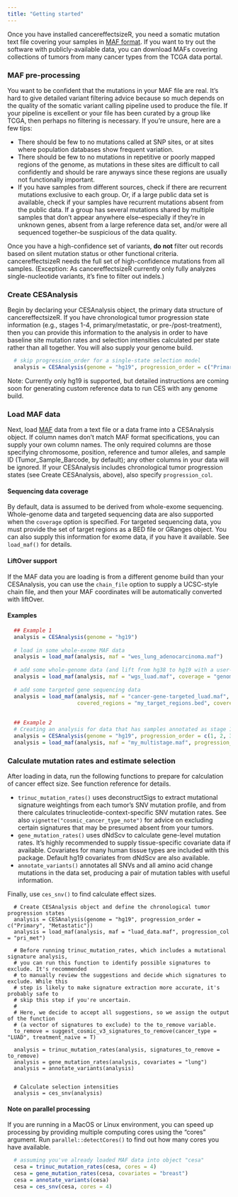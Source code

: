```yaml
---
title: "Getting started"
---
```


Once you have installed cancereffectsizeR, you need a somatic mutation text file covering your samples in [MAF format](https://docs.gdc.cancer.gov/Data/File_Formats/MAF_Format). If you want to try out the software with publicly-available data, you can download MAFs covering collections of tumors from many cancer types from the TCGA data portal.


### MAF pre-processing
You want to be confident that the mutations in your MAF file are real. It's hard to give detailed variant filtering advice because so much depends on the quality of the somatic variant calling pipeline used to produce the file. If your pipeline is excellent or your file has been curated by a group like TCGA, then perhaps no filtering is necessary. If you're unsure, here are a few tips:

* There should be few to no mutations called at SNP sites, or at sites where population databases show frequent variation.
* There should be few to no mutations in repetitive or poorly mapped regions of the genome, as mutations in these sites are difficult to call confidently and should be rare anyways since these regions are usually not functionally important.
* If you have samples from different sources, check if there are recurrent mutations exclusive to each group. Or, if a large public data set is available, check if your samples have recurrent mutations absent from the public data. If a group has several mutations shared by multiple samples that don't appear anywhere else--especially if they're in unknown genes, absent from a large reference data set, and/or were all sequenced together--be suspicious of the data quality.

Once you have a high-confidence set of variants, **do not** filter out records based on silent mutation status or other functional criteria. cancereffectsizeR needs the full set of high-confidence mutations from all samples. (Exception: As cancereffectsizeR currently only fully analyzes single-nucleotide variants, it's fine to filter out indels.)


### Create CESAnalysis
Begin by declaring your CESAnalysis object, the primary data structure of cancereffectsizeR. If you have chronological tumor progression state information (e.g., stages 1-4, primary/metastatic, or pre-/post-treatment), then you can provide this information to the analysis in order to have baseline site mutation rates and selection intensities calculated per state rather than all together. You will also supply your genome build.

```R
  # skip progression_order for a single-state selection model
  analysis = CESAnalysis(genome = "hg19", progression_order = c("Primary", "Metastatic")) 
```

Note: Currently only hg19 is supported, but detailed instructions are coming soon for generating custom reference data to run CES with any genome build. 

### Load MAF data
Next, load [MAF](https://docs.gdc.cancer.gov/Data/File_Formats/MAF_Format/#gdc-maf-format-v100) data from a text file or a data frame into a CESAnalysis object. If column names don't match MAF format specifications, you can supply your own column names. The only required columns are those specifying chromosome, position, reference and tumor alleles, and sample ID (Tumor_Sample_Barcode, by default); any other columns in your data will be ignored. If your CESAnalysis includes chronological tumor progression states (see Create CESAnalysis, above), also specify `progression_col`. 

#### Sequencing data coverage
By default, data is assumed to be derived from whole-exome sequencing. Whole-genome data and targeted sequencing data are also supported when the `coverage` option is specified. For targeted sequencing data, you must provide the set of target regions as a BED file or GRanges object. You can also supply this information for exome data, if you have it available. See `load_maf()` for details.

#### LiftOver support
If the MAF data you are loading is from a different genome build than your CESAnalysis, you can use the `chain_file` option to supply a UCSC-style chain file, and then your MAF coordinates will be automatically converted with liftOver.

#### Examples

```R
  ## Example 1
  analysis = CESAnalysis(genome = "hg19")
  
  # load in some whole-exome MAF data
  analysis = load_maf(analysis, maf = "wes_lung_adenocarcinoma.maf")
  
  # add some whole-genome data (and lift from hg38 to hg19 with a user-provided chain file)
  analysis = load_maf(analysis, maf = "wgs_luad.maf", coverage = "genome", chain_file = "hg38ToHg19.over.chain")
  
  # add some targeted gene sequencing data
  analysis = load_maf(analysis, maf = "cancer-gene-targeted_luad.maf", coverage = "targeted", 
                      covered_regions = "my_target_regions.bed", covered_regions_name = "TGS1")
  
  
  ## Example 2
  # Creating an analysis for data that has samples annotated as stage 1-4
  analysis = CESAnalysis(genome = "hg19", progression_order = c(1, 2, 3, 4))
  analysis = load_maf(analysis, maf = "my_multistage.maf", progression_col = "stage")
```


### Calculate mutation rates and estimate selection
After loading in data, run the following functions to prepare for calculation of cancer effect size. See function reference for details.

* `trinuc_mutation_rates()` uses deconstructSigs to extract mutational signature weightings from each tumor's SNV mutation profile, and from there calculates trinucleotide-context-specific SNV mutation rates. See also `vignette("cosmic_cancer_type_note")` for advice on excluding certain signatures that may be presumed absent from your tumors.
* `gene_mutation_rates()` uses dNdScv to calculate gene-level mutation rates. It's highly recommended to supply tissue-specific covariate data if available. Covariates for many human tissue types are included with this package. Default hg19 covariates from dNdScv are also available.
* `annotate_variants()` annotates all SNVs and all amino acid change mutations in the data set, producing a pair of mutation tables with useful information.

Finally, use `ces_snv()` to find calculate effect sizes.

```
  # Create CESAnalysis object and define the chronological tumor progression states
  analysis = CESAnalysis(genome = "hg19", progression_order = c("Primary", "Metastatic"))
  analysis = load_maf(analysis, maf = "luad_data.maf", progression_col = "pri_met")
  
  # Before running trinuc_mutation_rates, which includes a mutational signature analysis,
  # you can run this function to identify possible signatures to exclude. It's recommended
  # to manually review the suggestions and decide which signatures to exclude. While this
  # step is likely to make signature extraction more accurate, it's probably safe to
  # skip this step if you're uncertain.
  #
  # Here, we decide to accept all suggestions, so we assign the output of the function
  # (a vector of signatures to exclude) to the to_remove variable.
  to_remove = suggest_cosmic_v3_signatures_to_remove(cancer_type = "LUAD", treatment_naive = T)
  
  analysis = trinuc_mutation_rates(analysis, signatures_to_remove = to_remove)
  analysis = gene_mutation_rates(analysis, covariates = "lung")
  analysis = annotate_variants(analysis)
  
  
  # Calculate selection intensities
  analysis = ces_snv(analysis)
```

#### Note on parallel processing
If you are running in a MacOS or Linux environment, you can speed up processing by providing multiple computing cores using the "cores" argument. Run `parallel::detectCores()` to find out how many cores you have available.
```R
  # assuming you've already loaded MAF data into object "cesa"
  cesa = trinuc_mutation_rates(cesa, cores = 4)
  cesa = gene_mutation_rates(cesa, covariates = "breast")
  cesa = annotate_variants(cesa)
  cesa = ces_snv(cesa, cores = 4)
```
